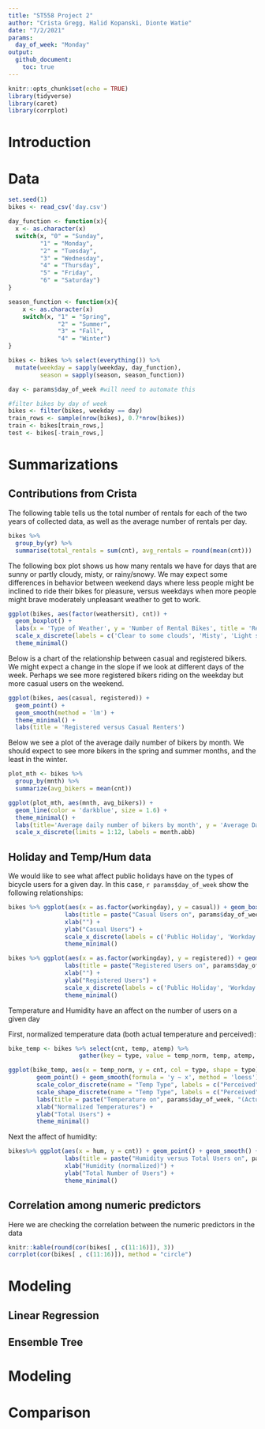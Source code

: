 ```yaml
---
title: "ST558 Project 2"
author: "Crista Gregg, Halid Kopanski, Dionte Watie"
date: "7/2/2021"
params:
  day_of_week: "Monday"
output: 
  github_document:
    toc: true
---
```


```r
knitr::opts_chunk$set(echo = TRUE)
library(tidyverse)
library(caret)
library(corrplot)
```
# Introduction

# Data
```r
set.seed(1)
bikes <- read_csv('day.csv')

day_function <- function(x){
  x <- as.character(x)
  switch(x, "0" = "Sunday", 
         "1" = "Monday", 
         "2" = "Tuesday", 
         "3" = "Wednesday", 
         "4" = "Thursday", 
         "5" = "Friday", 
         "6" = "Saturday")
}

season_function <- function(x){
    x <- as.character(x)
    switch(x, "1" = "Spring",
              "2" = "Summer",
              "3" = "Fall",
              "4" = "Winter")
}

bikes <- bikes %>% select(everything()) %>% 
  mutate(weekday = sapply(weekday, day_function), 
         season = sapply(season, season_function))

day <- params$day_of_week #will need to automate this

#filter bikes by day of week
bikes <- filter(bikes, weekday == day)
train_rows <- sample(nrow(bikes), 0.7*nrow(bikes))
train <- bikes[train_rows,]
test <- bikes[-train_rows,]
```

# Summarizations

## Contributions from Crista

The following table tells us the total number of rentals for each of the two years of collected data, as well as the average number of rentals per day.
```r
bikes %>%
  group_by(yr) %>%
  summarise(total_rentals = sum(cnt), avg_rentals = round(mean(cnt)))
```

The following box plot shows us how many rentals we have for days that are sunny or partly cloudy, misty, or rainy/snowy. We may expect some differences in behavior between weekend days where less people might be inclined to ride their bikes for pleasure, versus weekdays when more people might brave moderately unpleasant weather to get to work. 
```r
ggplot(bikes, aes(factor(weathersit), cnt)) +
  geom_boxplot() +
  labs(x = 'Type of Weather', y = 'Number of Rental Bikes', title = 'Rental Bikes by Type of Weather') +
  scale_x_discrete(labels = c('Clear to some clouds', 'Misty', 'Light snow or rain')) +
  theme_minimal()
```

Below is a chart of the relationship between casual and registered bikers. We might expect a change in the slope if we look at different days of the week. Perhaps we see more registered bikers riding on the weekday but more casual users on the weekend. 
```r
ggplot(bikes, aes(casual, registered)) +
  geom_point() +
  geom_smooth(method = 'lm') +
  theme_minimal() +
  labs(title = 'Registered versus Casual Renters')
```

Below we see a plot of the average daily number of bikers by month. We should expect to see more bikers in the spring and summer months, and the least in the winter. 
```r
plot_mth <- bikes %>%
  group_by(mnth) %>%
  summarize(avg_bikers = mean(cnt))

ggplot(plot_mth, aes(mnth, avg_bikers)) +
  geom_line(color = 'darkblue', size = 1.6) +
  theme_minimal() +
  labs(title='Average daily number of bikers by month', y = 'Average Daily Bikers', x = 'Month') +
  scale_x_discrete(limits = 1:12, labels = month.abb)
```

## Holiday and Temp/Hum data

We would like to see what affect public holidays have on the types of bicycle users for a given day. In this case, `r params$day_of_week` show the following relationships:

```r
bikes %>% ggplot(aes(x = as.factor(workingday), y = casual)) + geom_boxplot() + 
                labs(title = paste("Casual Users on", params$day_of_week)) + 
                xlab("") + 
                ylab("Casual Users") + 
                scale_x_discrete(labels = c('Public Holiday', 'Workday')) + 
                theme_minimal()

bikes %>% ggplot(aes(x = as.factor(workingday), y = registered)) + geom_boxplot() + 
                labs(title = paste("Registered Users on", params$day_of_week)) + 
                xlab("") + 
                ylab("Registered Users") +
                scale_x_discrete(labels = c('Public Holiday', 'Workday')) +
                theme_minimal()
```

Temperature and Humidity have an affect on the number of users on a given day

First, normalized temperature data (both actual temperature and perceived):
```r
bike_temp <- bikes %>% select(cnt, temp, atemp) %>% 
                    gather(key = type, value = temp_norm, temp, atemp, factor_key = FALSE)

ggplot(bike_temp, aes(x = temp_norm, y = cnt, col = type, shape = type)) + 
        geom_point() + geom_smooth(formula = 'y ~ x', method = 'loess') +
        scale_color_discrete(name = "Temp Type", labels = c("Perceived", "Actual")) +
        scale_shape_discrete(name = "Temp Type", labels = c("Perceived", "Actual")) +
        labs(title = paste("Temperature on", params$day_of_week, "(Actual and Perceived)")) +
        xlab("Normalized Temperatures") +
        ylab("Total Users") + 
        theme_minimal()
```

Next the affect of humidity:

```r
bikes%>% ggplot(aes(x = hum, y = cnt)) + geom_point() + geom_smooth() +
                labs(title = paste("Humidity versus Total Users on", params$day_of_week)) +
                xlab("Humidity (normalized)") +
                ylab("Total Number of Users") +
                theme_minimal()
```

## Correlation among numeric predictors

Here we are checking the correlation between the numeric predictors in the data

```r
knitr::kable(round(cor(bikes[ , c(11:16)]), 3))
corrplot(cor(bikes[ , c(11:16)]), method = "circle")
```


# Modeling

## Linear Regression

## Ensemble Tree

# Modeling

# Comparison